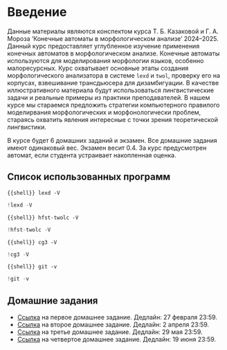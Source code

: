 # Введение {.unnumbered}

Данные материалы являются конспектом курса Т. Б. Казаковой и Г. А. Мороза ‘Конечные автоматы в морфологическом анализе’ 2024--2025. Данный курс предоставляет углубленное изучение применения конечных автоматов в морфологическом анализе. Конечные автоматы используются для моделирования морфологии языков, особенно малоресурсных. Курс охватывает основные этапы создания морфологического анализатора в системе `lexd` и `twol`, проверку его на корпусах, взвешивание трансдьюсера для дизамбигуации. В качестве иллюстративного материала будут использоваться лингвистические задачи и реальные примеры из практики преподавателей. В нашем курсе мы стараемся предложить стратегии компьютерного правилого моделирвания морфологических и морфонологически проблем, стараясь охватить явления интересные с точки зрения теоретической лингвистики.

В курсе будет 6 домашних заданий и экзамен. Все домашние задания имеют одинаковый вес. Экзамен весит 0.4. За курс предусмотрен автомат, если студента устраивает накопленная оценка.

## Список использованных программ {.unnumbered}

```{{shell}}
lexd -V
```

```python
!lexd -V
```

```{{shell}}
hfst-twolc -V
```

```python
!hfst-twolc -V
```

```{{shell}}
cg3 -V
```

```python
!cg3 -V
```

```{{shell}}
git -v
```

```python
!git -v
```


## Домашние задания

- [Ссылка](https://classroom.github.com/a/xJfSNmqQ) на первое домашнее задание. Дедлайн: 27 февраля 23:59.
- [Ссылка](https://classroom.github.com/a/erYsHdXt) на второе домашнее задание. Дедлайн: 2 апреля 23:59.
- [Ссылка](https://classroom.github.com/a/h3zGJmp6) на третье домашнее задание. Дедлайн: 29 мая 23:59.
- [Ссылка](https://classroom.github.com/a/7qFUyh5U) на четвертое домашнее задание. Дедлайн: 19 июня 23:59.